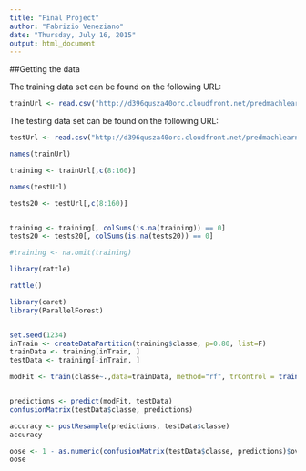 ```yaml
---
title: "Final Project"
author: "Fabrizio Veneziano"
date: "Thursday, July 16, 2015"
output: html_document
---
```


##Getting the data

The training data set can be found on the following URL:

```r
trainUrl <- read.csv("http://d396qusza40orc.cloudfront.net/predmachlearn/pml-training.csv")

```


The testing data set can be found on the following URL:

```r

testUrl <- read.csv("http://d396qusza40orc.cloudfront.net/predmachlearn/pml-testing.csv")

```


```r

names(trainUrl)

training <- trainUrl[,c(8:160)]

names(testUrl)

tests20 <- testUrl[,c(8:160)]


training <- training[, colSums(is.na(training)) == 0] 
tests20 <- tests20[, colSums(is.na(tests20)) == 0] 

#training <- na.omit(training)

```


```r

library(rattle)

rattle()

```



```r
library(caret)
library(ParallelForest)


set.seed(1234) 
inTrain <- createDataPartition(training$classe, p=0.80, list=F)
trainData <- training[inTrain, ]
testData <- training[-inTrain, ]

modFit <- train(classe~.,data=trainData, method="rf", trControl = trainControl(method = "cv"), ntree=200)



```


```r

predictions <- predict(modFit, testData)
confusionMatrix(testData$classe, predictions)

accuracy <- postResample(predictions, testData$classe)
accuracy

oose <- 1 - as.numeric(confusionMatrix(testData$classe, predictions)$overall[1])
oose

```

